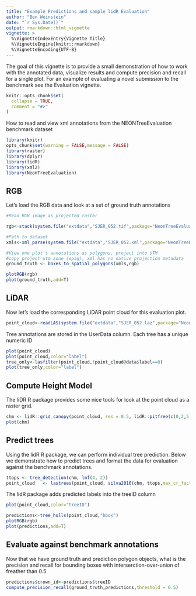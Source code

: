 ```yaml
---
title: "Example Predictions and sample lidR Evaluation"
author: "Ben Weinstein"
date: "`r Sys.Date()`"
output: rmarkdown::html_vignette
vignette: >
  %\VignetteIndexEntry{Vignette Title}
  %\VignetteEngine{knitr::rmarkdown}
  %\VignetteEncoding{UTF-8}
---
```


The goal of this vignette is to provide a small demonstration of how to work with the annotated data, visualize results and compute precision and recall for a single plot. For an example of evaluating a novel submission to the benchmark see the Evaluation vignette. 

```r
knitr::opts_chunk$set(
  collapse = TRUE,
  comment = "#>"
)
```

How to read and view xml annotations from the NEONTreeEvaluation benchmark dataset

```r
library(knitr)
opts_chunk$set(warning = FALSE,message = FALSE)
library(raster)
library(dplyr)
library(lidR)
library(xml2)
library(NeonTreeEvaluation)
```

## RGB 

Let's load the RGB data and look at a set of ground truth annotations

```r
#Read RGB image as projected raster

rgb<-stack(system.file("extdata","SJER_052.tif",package="NeonTreeEvaluation"))

#Path to dataset
xmls<-xml_parse(system.file("extdata","SJER_052.xml",package="NeonTreeEvaluation"))

#View one plot's annotations as polygons, project into UTM
#copy project utm zone (epsg), xml has no native projection metadata
ground_truth <- boxes_to_spatial_polygons(xmls,rgb)

plotRGB(rgb)
plot(ground_truth,add=T)
```

## LiDAR

Now let's load the corresponding LiDAR point cloud for this evaluation plot.

```r
point_cloud<-readLAS(system.file("extdata","SJER_052.laz",package="NeonTreeEvaluation"))
```
Tree annotations are stored in the UserData column. Each tree has a unique numeric ID

```r
plot(point_cloud)
plot(point_cloud,color="label")
tree_only<-lasfilter(point_cloud,!point_cloud@data$label==0)
plot(tree_only,color="label")
```

## Compute Height Model

The liDR R package provides some nice tools for look at the point cloud as a raster grid.
```r
chm <- lidR::grid_canopy(point_cloud, res = 0.5, lidR::pitfree(c(0,2,5,10,15), c(0, 1.5)))
plot(chm)
```

## Predict trees

Using the lidR R package, we can perform individual tree prediction. Below we demonstrate how to predict trees and format the data for evaluation against the benchmark annotations. 

```r
ttops <- tree_detection(chm, lmf(4, 2))
point_cloud   <- lastrees(point_cloud, silva2016(chm, ttops,max_cr_factor = 0.5,exclusion = 0.3))
```

The lidR package adds predicted labels into the treeID column
```r
plot(point_cloud,color="treeID")
```

```r
predictions<-tree_hulls(point_cloud,"bbox")
plotRGB(rgb)
plot(predictions,add=T)
```

## Evaluate against benchmark annotations

Now that we have ground truth and prediction polygon objects, what is the precision and recall for bounding boxes with interserction-over-union of freather than 0.5

```r
predictions$crown_id<-predictions$treeID
compute_precision_recall(ground_truth,predictions,threshold = 0.5)
```

